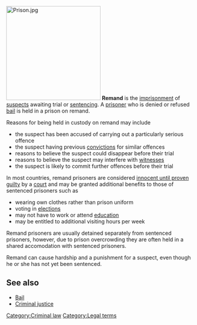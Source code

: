 [[Image:Prison.jpg|right|thumb|250px]]
'''Remand''' is the [[imprisonment]] of [[suspect]]s awaiting trial or [[Sentence (law)|sentencing]]. A [[prisoner]] who is denied or refused [[bail]] is held in a prison on remand.

Reasons for being held in custody on remand may include

*the suspect has been accused of carrying out a particularly serious offence
*the suspect having previous [[conviction|convictions]] for similar offences
*reasons to believe the suspect could disappear before their trial
*reasons to believe the suspect may interfere with [[witnesses]]
*the suspect is likely to commit further offences before their trial
	
In most countries, remand prisoners are considered [[innocent until proven guilty]] by a [[court]] and may be granted additional benefits to those of sentenced prisoners such as 

*wearing own clothes rather than prison uniform
*voting in [[elections]]
*may not have to work or attend [[prison education|education]]
*may be entitled to additional visiting hours per week

Remand prisoners are usually detained separately from sentenced prisoners, however, due to prison overcrowding they are often held in a shared accomodation with sentenced prisoners.

Remand can cause hardship and a punishment for a suspect, even though he or she has not yet been sentenced.

==See also==
*[[Bail]]
*[[Criminal justice]]
[[Category:Criminal law]]
[[Category:Legal terms]]